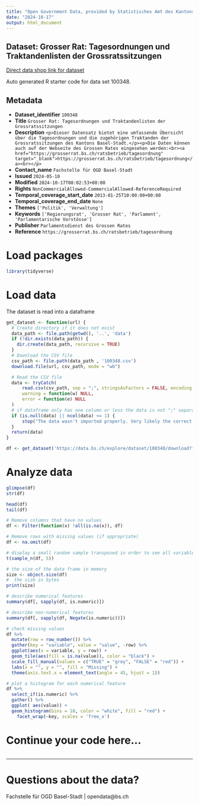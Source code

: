 ```yaml
---
title: "Open Government Data, provided by Statistisches Amt des Kantons Basel-Stadt - Fachstelle OGD"
date: "2024-10-17"
output: html_document
---
```


## Dataset: Grosser Rat: Tagesordnungen und Traktandenlisten der Grossratssitzungen

[Direct data shop link for dataset](https://data.bs.ch/explore/dataset/100348)

Auto generated R starter code for data set 100348.

## Metadata

- **Dataset_identifier** `100348`
- **Title** `Grosser Rat: Tagesordnungen und Traktandenlisten der Grossratssitzungen`
- **Description** `<p>Dieser Datensatz bietet eine umfassende Übersicht über die Tagesordnungen und die zugehörigen Traktanden der Grossratssitzungen des Kantons Basel-Stadt.</p><p>Die Daten können auch auf der Webseite des Grossen Rates eingesehen werden:<br><a href="https://grosserrat.bs.ch/ratsbetrieb/tagesordnung" target="_blank">https://grosserrat.bs.ch/ratsbetrieb/tagesordnung</a><br></p>`
- **Contact_name** `Fachstelle für OGD Basel-Stadt`
- **Issued** `2024-05-10`
- **Modified** `2024-10-17T08:02:53+00:00`
- **Rights** `NonCommercialAllowed-CommercialAllowed-ReferenceRequired`
- **Temporal_coverage_start_date** `2013-01-25T10:00:00+00:00`
- **Temporal_coverage_end_date** `None`
- **Themes** `['Politik', 'Verwaltung']`
- **Keywords** `['Regierungsrat', 'Grosser Rat', 'Parlament', 'Parlamentarische Vorstösse']`
- **Publisher** `Parlamentsdienst des Grossen Rates`
- **Reference** `https://grosserrat.bs.ch/ratsbetrieb/tagesordnung`


# Load packages

```r

library(tidyverse)
```

# Load data

The dataset is read into a dataframe

```r
get_dataset <- function(url) {
  # Create directory if it does not exist
  data_path <- file.path(getwd(), '..', 'data')
  if (!dir.exists(data_path)) {
    dir.create(data_path, recursive = TRUE)
  }
  # Download the CSV file
  csv_path <- file.path(data_path , '100348.csv')
  download.file(url, csv_path, mode = "wb")

  # Read the CSV file
  data <- tryCatch(
      read.csv(csv_path, sep = ";", stringsAsFactors = FALSE, encoding = "UTF-8"),
      warning = function(w) NULL,
      error = function(e) NULL
  )
  # if dataframe only has one column or less the data is not ";" separated
  if (is.null(data) || ncol(data) <= 1) {
      stop("The data wasn't imported properly. Very likely the correct separator couldn't be found.\nPlease check the dataset manually and adjust the code.")
  }
  return(data)
}
```

```r

df <- get_dataset('https://data.bs.ch/explore/dataset/100348/download?format=csv&timezone=Europe%2FZurich')

```

# Analyze data

```r

glimpse(df)
str(df)

head(df)
tail(df)

```

```r
# Remove columns that have no values
df <- Filter(function(x) !all(is.na(x)), df)

# Remove rows with missing values (if appropriate)
df <- na.omit(df)
```

```r
# display a small random sample transposed in order to see all variables
t(sample_n(df, 5))
```

```r
# the size of the data frame in memory
size <- object.size(df)
#  the size in bytes
print(size)
```

```r
# describe numerical features
summary(df[, sapply(df, is.numeric)])
```

```r
# describe non-numerical features
summary(df[, sapply(df, Negate(is.numeric))])
```

```r
# check missing values
df %>%
  mutate(row = row_number()) %>%
  gather(key = "variable", value = "value", -row) %>%
  ggplot(aes(x = variable, y = row)) +
  geom_tile(aes(fill = is.na(value)), color = "black") +
  scale_fill_manual(values = c("TRUE" = "grey", "FALSE" = "red")) +
  labs(x = "", y = "", fill = "Missing") +
  theme(axis.text.x = element_text(angle = 45, hjust = 1))
```

```r
# plot a histogram for each numerical feature
df %>%
  select_if(is.numeric) %>%
  gather() %>%
  ggplot( aes(value)) +
  geom_histogram(bins = 10, color = "white", fill = "red") +
    facet_wrap(~key, scales = 'free_x')
```

# Continue your code here...

```r

```
------------------------------------------------------------------------

# Questions about the data?

Fachstelle für OGD Basel-Stadt | opendata@bs.ch
